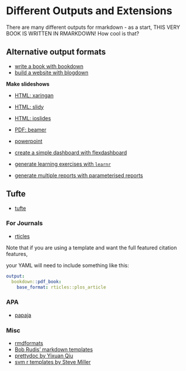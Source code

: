 # Different Outputs and Extensions 

There are many different outputs for rmarkdown - as a start, THIS VERY BOOK IS WRITTEN IN RMARKDOWN! How cool is that?

## Alternative output formats

- [write a book with bookdown](https://github.com/rstudio/bookdown)
- [build a website with blogdown](https://github.com/rstudio/blogdown)

**Make slideshows**

- [HTML: xaringan](https://github.com/yihui/xaringan)
- [HTML: slidy](https://bookdown.org/yihui/rmarkdown/slidy-presentation.html)
- [HTML: ioslides](https://bookdown.org/yihui/rmarkdown/ioslides-presentation.html)
- [PDF: beamer](https://bookdown.org/yihui/rmarkdown/beamer-presentation.html)
- [powerpoint](https://bookdown.org/yihui/rmarkdown/powerpoint-presentation.html)
    
- [create a simple dashboard with flexdashboard](https://rmarkdown.rstudio.com/flexdashboard/)
- [generate learning exercises with `learnr`](https://bookdown.org/yihui/rmarkdown/learnr.html#learnr)
- [generate multiple reports with parameterised reports](https://bookdown.org/yihui/rmarkdown/parameterized-reports.html#parameterized-reports)

## Tufte

- [tufte](https://github.com/rstudio/tufte)

### For Journals

- [rticles](https://cran.r-project.org/web/packages/rticles/index.html)

Note that if you are using a template and want the full featured citation features, 

your YAML will need to include something like this:

```yaml
output:
  bookdown::pdf_book:
    base_format: rticles::plos_article
```

### APA

- [papaja](http://github.com/crsh/papaja)

### Misc

- [rmdformats](https://github.com/juba/rmdformats)
- [Bob Rudis' markdown templates](https://github.com/hrbrmstr/markdowntemplates)
- [prettydoc by Yixuan Qiu](http://yixuan.cos.name/prettydoc/themes.html)
- [svm r templates by Steve Miller](https://github.com/svmiller/svm-r-markdown-templates)
